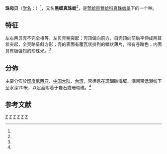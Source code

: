 {{Speciesbox 
| taxon = Pinctada margaritifera
| image = Pinctada margaritifera MHNT.CON.2002.893.jpg
| binomial_authority = (Linnaeus, 1758)
| synonyms = 
}}

'''珠母贝'''（[[学名|学名]]：{{lang|la|'''''Pinctada margaritifera'''''}}）<ref name="shell_2266" />，又名'''黑蝶真珠蛤'''<ref name="TaiBNET_313531" />，是[[莺蛤目|莺蛤目]][[鶯蛤科|鶯蛤科]][[真珠蛤屬|真珠蛤屬]]下的一个种。

==特征==
左右两贝壳不完全相等，左贝壳稍突起；壳顶偏向前方，自壳顶向前后平伸成两耳状突起，全壳略呈斜方形；壳的表面有覆瓦状排列的鳞状薄片，带有苍暗色；内面具有极强烈的珍珠光。<ref name="shell_2266" />

==分佈==
主要分佈於[[印度尼西亚|印度尼西亚]]、[[中国大陆|中国大陆]]、[[台湾|台湾]]，常栖息在珊瑚礁海域、潮间带低潮线下至水深20米，以足丝附着于岩石或珊瑚礁。<ref name="shell_2266" />

== 参考文献 ==
{{reflist |refs=
<ref name="shell_2266">{{cite web|url=http://shell.sinica.edu.tw/chinese/shellbase_detail.php?science_no=2266|title=国际贝库：珠母贝|publisher=台湾贝类资料库|accessdate=2009-08-11|archive-date=2016-03-04|archive-url=https://web.archive.org/web/20160304123647/http://shell.sinica.edu.tw/chinese/shellbase_detail.php?science_no=2266|dead-url=no}}</ref>
<ref name="TaiBNET_313531">{{TaiBNET| zh=黑蝶真珠蛤 | id=313531 | binomial=Pinctada margaritifera | authority=Linnaeus, 1758 | var= | accessdate=2013-01-24}}</ref>
}}

{{Taxonbar|from=Q820786}}

[[Category:真珠蛤屬|Z]]
[[Category:_1758年描述的软体动物|Z]]
[[Category:印尼软体动物|Z]]
[[Category:台湾软体动物|Z]]
[[Category:中国软体动物|Z]]
[[Category:卡尔·林奈命名的生物分类|Z]]